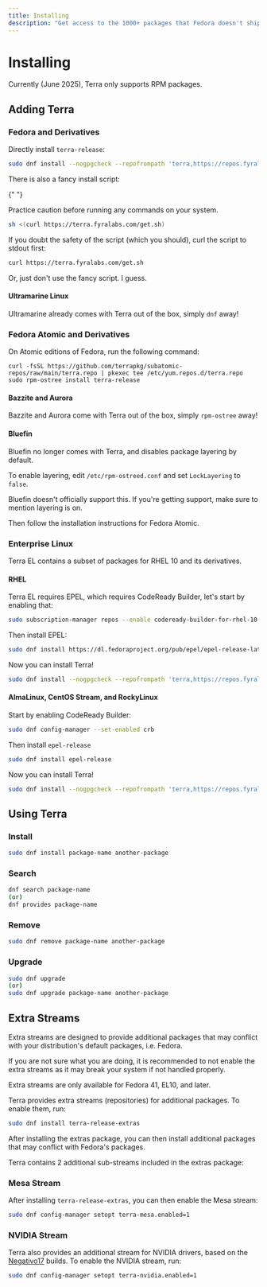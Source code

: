```yaml
---
title: Installing
description: "Get access to the 1000+ packages that Fedora doesn't ship."
---
```



# Installing

Currently (June 2025), Terra only supports RPM packages.

## Adding Terra

### Fedora and Derivatives

Directly install `terra-release`:

```sh
sudo dnf install --nogpgcheck --repofrompath 'terra,https://repos.fyralabs.com/terra$releasever' terra-release
```

<Callout type="info">
  There is also a fancy install script:

{" "}

<Callout type="warning">
  Practice caution before running any commands on your system.
</Callout>

```sh
sh <(curl https://terra.fyralabs.com/get.sh)
```

If you doubt the safety of the script (which you should), curl the script to stdout first:

```sh
curl https://terra.fyralabs.com/get.sh
```

Or, just don't use the fancy script. I guess.

</Callout>

#### Ultramarine Linux

Ultramarine already comes with Terra out of the box, simply `dnf` away!

### Fedora Atomic and Derivatives

On Atomic editions of Fedora, run the following command:

```
curl -fsSL https://github.com/terrapkg/subatomic-repos/raw/main/terra.repo | pkexec tee /etc/yum.repos.d/terra.repo
sudo rpm-ostree install terra-release
```

#### Bazzite and Aurora

Bazzite and Aurora come with Terra out of the box, simply `rpm-ostree` away!

#### Bluefin

Bluefin no longer comes with Terra, and disables package layering by default.

To enable layering, edit `/etc/rpm-ostreed.conf` and set `LockLayering` to `false`.

<Callout type="warning">
  Bluefin doesn't officially support this. If you're getting support, make sure
  to mention layering is on.
</Callout>

Then follow the installation instructions for Fedora Atomic.

### Enterprise Linux

Terra EL contains a subset of packages for RHEL 10 and its derivatives.

#### RHEL

Terra EL requires EPEL, which requires CodeReady Builder, let's start by enabling that:

```sh
sudo subscription-manager repos --enable codeready-builder-for-rhel-10-$(arch)-rpms
```

Then install EPEL:

```sh
sudo dnf install https://dl.fedoraproject.org/pub/epel/epel-release-latest-10.noarch.rpm
```

Now you can install Terra!

```sh
sudo dnf install --nogpgcheck --repofrompath 'terra,https://repos.fyralabs.com/terrael$releasever' terra-release
```

#### AlmaLinux, CentOS Stream, and RockyLinux

Start by enabling CodeReady Builder:

```sh
sudo dnf config-manager --set-enabled crb
```

Then install `epel-release`

```sh
sudo dnf install epel-release
```

Now you can install Terra!

```sh
sudo dnf install --nogpgcheck --repofrompath 'terra,https://repos.fyralabs.com/terrael$releasever' terra-release
```

## Using Terra

### Install

```sh
sudo dnf install package-name another-package
```

### Search

```sh
dnf search package-name
(or)
dnf provides package-name
```

### Remove

```sh
sudo dnf remove package-name another-package
```

### Upgrade

```sh
sudo dnf upgrade
(or)
sudo dnf upgrade package-name another-package
```

## Extra Streams

<Callout type="warning">
  Extra streams are designed to provide additional packages that may conflict with your distribution's default packages, i.e. Fedora.

If you are not sure what you are doing, it is recommended to not enable the extra streams as it may break your system if not handled properly.

</Callout>

<Callout type="info">
  Extra streams are only available for Fedora 41, EL10, and later.
</Callout>

Terra provides extra streams (repositories) for additional packages.
To enable them, run:

```sh
sudo dnf install terra-release-extras
```

After installing the extras package, you can then install additional packages that may conflict with Fedora's packages.

Terra contains 2 additional sub-streams included in the extras package:

### Mesa Stream

After installing `terra-release-extras`, you can then enable the Mesa stream:

```sh
sudo dnf config-manager setopt terra-mesa.enabled=1
```

### NVIDIA Stream

Terra also provides an additional stream for NVIDIA drivers, based on the [Negativo17](https://negativo17.org/) builds.
To enable the NVIDIA stream, run:

```sh
sudo dnf config-manager setopt terra-nvidia.enabled=1
```
